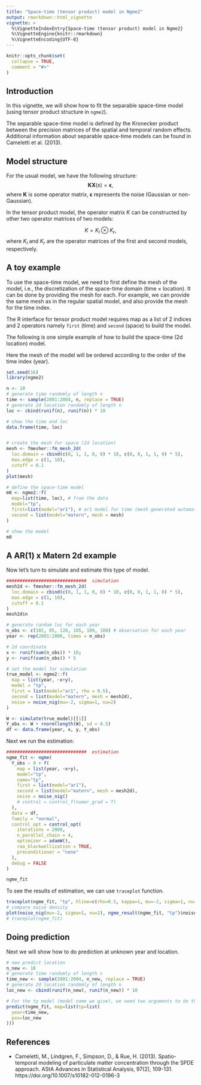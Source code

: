 ```yaml
---
title: "Space-time (tensor product) model in Ngme2"
output: rmarkdown::html_vignette
vignette: >
  %\VignetteIndexEntry{Space-time (tensor product) model in Ngme2}
  %\VignetteEngine{knitr::rmarkdown}
  %\VignetteEncoding{UTF-8}
---
```


```r
knitr::opts_chunk$set(
  collapse = TRUE,
  comment = "#>"
)
```

## Introduction

In this vignette, we will show how to fit the separable space-time model (using tensor product structure in `ngme2`).

The separable space-time model is defined by the Kronecker product between the precision matrices of the spatial and temporal random effects. Additional information about separable space-time models can be found in Cameletti et al. (2013).

## Model structure

For the usual model, we have the following structure:
$$ \mathbf{K} \mathbf{X}(s) = \boldsymbol{\epsilon},$$ where $\mathbf{K}$ is some operator matrix, $\boldsymbol{\epsilon}$ represents the noise (Gaussian or non-Gaussian).

In the tensor product model, the operator matrix $K$ can be constructed by other two operator matrices of two models:

$$K = K_l \otimes K_r,$$
where $K_l$ and $K_r$ are the operator matrices of the first and second models, respectively.


## A toy example

To use the space-time model, we need to first define the mesh of the model, i.e., the discretization of the space-time domain (time $\times$ location). It can be done by providing the mesh for each. For example, we can provide the same mesh as in the regular spatial model, and also provide the mesh for the time index.

The R interface for tensor product model requires map as a list of 2 indices and 2 operators namely `first` (time) and `second` (space) to build the model.

The following is one simple example of how to build the space-time (2d location) model.

Here the mesh of the model will be ordered according to the order of the time index (year).

```r
set.seed(16)
library(ngme2)

n <- 10
# generate time randomly of length n
time <- sample(2001:2004, n, replace = TRUE)
# generate 2d location randomly of length n
loc <- cbind(runif(n), runif(n)) * 10

# show the time and loc
data.frame(time, loc)


# create the mesh for space (2d location)
mesh <- fmesher::fm_mesh_2d(
  loc.domain = cbind(c(0, 1, 1, 0, 0) * 10, c(0, 0, 1, 1, 0) * 5),
  max.edge = c(1, 10),
  cutoff = 0.1
)
plot(mesh)

# define the space-time model
m0 <- ngme2::f(
  map=list(time, loc), # from the data
  model="tp",
  first=list(model="ar1"), # ar1 model for time (mesh generated automatically)
  second = list(model="matern", mesh = mesh)
)

# show the model
m0
```


## A AR(1) x Matern 2d example

Now let's turn to simulate and estimate this type of model.

```r
##############################  simulation
mesh2d <- fmesher::fm_mesh_2d(
  loc.domain = cbind(c(0, 1, 1, 0, 0) * 10, c(0, 0, 1, 1, 0) * 5),
  max.edge = c(1, 10),
  cutoff = 0.1
)
mesh2d$n

# generate random loc for each year
n_obs <- c(102, 85, 120, 105, 109, 100) # observation for each year
year <- rep(2001:2006, times = n_obs)

# 2d coordinate
x <- runif(sum(n_obs)) * 10;
y <- runif(sum(n_obs)) * 5

# set the model for simulation
true_model <- ngme2::f(
  map = list(year, ~x+y),
  model = "tp",
  first = list(model="ar1", rho = 0.5),
  second = list(model="matern", mesh = mesh2d),
  noise = noise_nig(mu=-2, sigma=1, nu=2)
)

W <- simulate(true_model)[[1]]
Y_obs <- W + rnorm(length(W), sd = 0.5)
df <- data.frame(year, x, y, Y_obs)
```

Next we run the estimation:

```r
##############################  estimation
ngme_fit <- ngme(
  Y_obs ~ 0 + f(
    map = list(year, ~x+y),
    model="tp",
    name="tp",
    first = list(model="ar1"),
    second = list(model="matern", mesh = mesh2d),
    noise = noise_nig()
    # control = control_f(numer_grad = T)
  ),
  data = df,
  family = "normal",
  control_opt = control_opt(
    iterations = 2000,
    n_parallel_chain = 4,
    optimizer = adamW(),
    rao_blackwellization = TRUE,
    preconditioner = "none"
  ),
  debug = FALSE
)

ngme_fit
```

To see the results of estimation, we can use `traceplot` function.

```r
traceplot(ngme_fit, "tp", hline=c(rho=0.5, kappa=1, mu=-2, sigma=1, nu=2))
# compare noise density
plot(noise_nig(mu=-2, sigma=1, nu=2), ngme_result(ngme_fit, "tp")$noise)
# traceplot(ngme_fit)
```


## Doing prediction

Next we will show how to do prediction at unknown year and location.

```r
# new predict location
n_new <- 10
# generate time randomly of length n
time_new <- sample(2001:2004, n_new, replace = TRUE)
# generate 2d location randomly of length n
loc_new <- cbind(runif(n_new), runif(n_new)) * 10

# For the tp model (model name we give), we need two arguments to do the prediction.
predict(ngme_fit, map=list(tp=list(
  year=time_new,
  pos=loc_new
)))
```


## References

* Cameletti, M., Lindgren, F., Simpson, D., & Rue, H. (2013). Spatio-temporal modeling of particulate matter concentration through the SPDE approach. AStA Advances in Statistical Analysis, 97(2), 109-131. https://doi.org/10.1007/s10182-012-0196-3